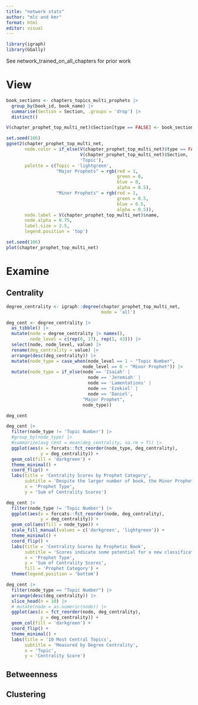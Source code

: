 ```yaml
---
title: "network stats"
author: "mlc and kmr"
format: html
editor: visual
---
```


```r
library(igraph)
library(GGally)
```

See network_trained_on_all_chapters for prior work

# View

```r
book_sections <- chapters_topics_multi_prophets |> 
  group_by(book_id, book_name) |> 
  summarise(Section = Section, .groups = 'drop') |> 
  distinct()

V(chapter_prophet_top_multi_net)$Section[type == FALSE] <- book_sections$Section
```

```r
set.seed(106)
ggnet2(chapter_prophet_top_multi_net, 
       node.color = if_else(V(chapter_prophet_top_multi_net)$type == FALSE, 
                            V(chapter_prophet_top_multi_net)$Section, 
                            'Topic'), 
       palette = c(Topic = 'lightgreen',
                   "Major Prophets" = rgb(red = 1, 
                                          green = 0, 
                                          blue = 0,
                                          alpha = 0.5),
                   "Minor Prophets" = rgb(red = 1, 
                                          green = 0.5, 
                                          blue = 0.5,
                                          alpha = 0.5)), 
       node.label = V(chapter_prophet_top_multi_net)$name, 
       node.alpha = 0.75,
       label.size = 2.5, 
       legend.position = 'top')

set.seed(106)
plot(chapter_prophet_top_multi_net) 
```

# Examine

## Centrality

```r
degree_centrality <- igraph::degree(chapter_prophet_top_multi_net, 
                                    mode = 'all')

deg_cent <- degree_centrality |> 
  as_tibble() |> 
  mutate(node = degree_centrality |> names(), 
         node_level = c(rep(0, 17), rep(1, 43))) |> 
  select(node, node_level, value) |> 
  rename(deg_centrality = value) |> 
  arrange(desc(deg_centrality)) |> 
  mutate(node_type = case_when(node_level == 1 ~ "Topic Number",
                             node_level == 0 ~ "Minor Prophet")) |> 
  mutate(node_type = if_else(node == 'Isaiah' |
                               node == 'Jeremiah' |
                               node == 'Lamentations' |
                               node == 'Ezekiel' |
                               node == 'Daniel', 
                             "Major Prophet", 
                             node_type))

deg_cent
```

```r
deg_cent |> 
  filter(node_type != 'Topic Number') |> 
  #group_by(node_type) |> 
  #summarize(avg_cent = mean(deg_centrality, na.rm = T)) |> 
  ggplot(aes(x = forcats::fct_reorder(node_type, deg_centrality), 
             y = deg_centrality)) + 
  geom_col(fill = 'darkgreen') + 
  theme_minimal() + 
  coord_flip() + 
  labs(title = 'Centrality Scores by Prophet Category',
       subtitle = 'Despite the larger number of book, the Minor Prophets have a lower total centrality\nthan the Major Prophets',
       x = 'Prophet Type', 
       y = 'Sum of Centrality Scores')
```

```r
deg_cent |> 
  filter(node_type != 'Topic Number') |> 
  ggplot(aes(x = forcats::fct_reorder(node, deg_centrality), 
             y = deg_centrality)) + 
  geom_col(aes(fill = node_type)) + 
  scale_fill_manual(values = c('darkgreen', 'lightgreen')) +
  theme_minimal() + 
  coord_flip() + 
  labs(title = 'Centrality Scores by Prophetic Book',
       subtitle = 'Scores indicate some potential for a new classification beyond the Major/Minor Division',
       x = 'Prophet Type', 
       y = 'Sum of Centrality Scores', 
       fill = 'Prophet Category') +
  theme(legend.position = 'bottom')
```

```r
deg_cent |> 
  filter(node_type == "Topic Number") |> 
  arrange(desc(deg_centrality)) |> 
  slice_head(n = 10) |> 
  # mutate(node = as.numeric(node)) |> 
  ggplot(aes(x = fct_reorder(node, deg_centrality),
             y = deg_centrality)) + 
  geom_col(fill = 'darkgreen') + 
  coord_flip() + 
  theme_minimal() + 
  labs(title = '10 Most Central Topics', 
       subtitle = 'Measured by Degree Centrality',
       x = 'Topic', 
       y = 'Centrality Score')
```

## Betweenness

## Clustering
